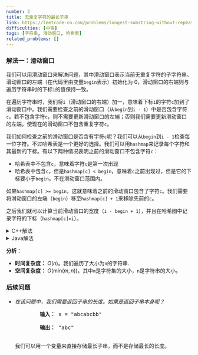 ```yaml
---
number: 3
title: 无重复字符的最长子串
link: https://leetcode-cn.com/problems/longest-substring-without-repeating-characters/
difficulties: [中等]
tags: [字符串, 滑动窗口, 哈希表]
related_problems: []
---
```


<h3 id="solution_1">解法一：滑动窗口</h3>

我们可以用滑动窗口来解决问题，其中滑动窗口表示当前无重复字符的子字符串。滑动窗口的左端（在代码里由变量`begin`表示）初始化为 0，滑动窗口的右端则与遍历字符串时的下标`i`的值保持一致。

在遍历字符串时，我们将`i`（滑动窗口的右端）加一，意味着下标`i`的字符`c`加到了滑动窗口中。我们需要检查之前的滑动窗口（从`begin`到`i - 1`）中是否包含字符`c`。若不包含字符`c`，则不需要更新滑动窗口的左端；否则我们需要更新滑动窗口的左端，使现在的滑动窗口不包含重复字符`c`。

我们如何检查之前的滑动窗口是否含有字符`c`呢？我们可以从`begin`到`i - 1`检查每一位字符。不过哈希表是一个更好的选择。我们可以用`hashmap`来记录每个字符和其最新的下标。有以下两种情况表明之前的滑动窗口不包含字符`c`：

- 哈希表中不包含`c`，意味着字符`c`是第一次出现
- 哈希表中包含`c`，但是`hashmap[c] < begin`，意味着`c`之前出现过，但是它的下标要小于`begin`，不在滑动窗口范围内。

如果`hashmap[c] >= begin`，这就意味着之前的滑动窗口包含了字符`c`。我们需要将滑动窗口的左端（`begin`）移至`hashmap[c] + 1`来移除先前的`c`。

之后我们就可以计算当前滑动窗口的宽度（`i - begin + 1`），并且在哈希图中记录字符的下标（`hashmap[c]=i`）。

<details class="code-details">
    <summary>C++解法</summary>

```cpp
class Solution {
public:
    int lengthOfLongestSubstring(string s) {
        unordered_map<char, int> hashmap;
        int longest = 0, n = s.length(), begin = 0;

        for (int i = 0; i < n; i++) {
            char c = s[i];
            if (hashmap.count(c) > 0 && hashmap[c] >= begin) {
                begin = hashmap[c] + 1;
            }
            longest = max(longest, i - begin + 1);
            hashmap[c] = i;
        }

        return longest;
    }
};
```

</details>

<details class="code-details">
    <summary>Java解法</summary>

```java
class Solution {
    public int lengthOfLongestSubstring(String s) {
        Map<Character, Integer> hashmap = new HashMap<>();
        int longest = 0, n = s.length(), begin = 0;

        for (int i = 0; i < n; i++) {
            char c = s.charAt(i);
            if (hashmap.containsKey(c) && hashmap.get(c) >= begin) {
                begin = hashmap.get(c) + 1;
            }
            longest = Math.max(longest, i - begin + 1);
            hashmap.put(c, i);
        }

        return longest;
    }
}
```

</details>

**分析：**

- **时间复杂度：** $O(n)$。我们遍历了大小为`n`的字符串.
- **空间复杂度：** $O(\text{min}(m,n))$。其中`m`是字符集的大小，`n`是字符串的大小。

<div id="follow-up">
  <h3>后续问题</h3>
  <ul className="follow-up-list">
    <li>
      <i>在该问题中，我们需要返回子串的长度。如果是返回子串本身呢？</i>
      <pre>
        <strong>输入：</strong> s = "abcabcbb" <br />
        <strong>输出：</strong> "abc"
      </pre>
      <p>我们可以用一个变量来直接存储最长子串，而不是存储最长的长度。</p>
    </li>
  </ul>
</div>
